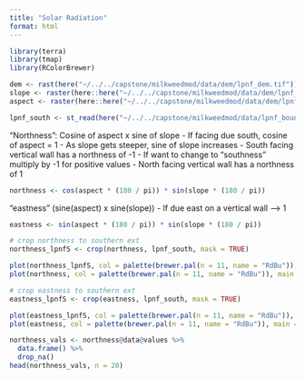 ```yaml
---
title: "Solar Radiation"
format: html
---
```


```r
library(terra)
library(tmap)
library(RColorBrewer)
```

```r
dem <- rast(here("~/../../capstone/milkweedmod/data/dem/lpnf_dem.tif"))
slope <- raster(here::here("~/../../capstone/milkweedmod/data/dem/lpnf_slope.tif"))
aspect <- raster(here::here("~/../../capstone/milkweedmod/data/dem/lpnf_aspect.tif"))

lpnf_south <- st_read(here("~/../../capstone/milkweedmod/data/lpnf_boundary_data/lpnf_boundary_south/lpnf_boundary_south.shp"))
```

“Northness”: Cosine of aspect x sine of slope
- If facing due south, cosine of aspect = 1
- As slope gets steeper, sine of slope increases
- South facing vertical wall has a northness of -1
- If want to change to “southness” multiply by -1 for positive values
- North facing vertical wall has a northness of 1

```r
northness <- cos(aspect * (180 / pi)) * sin(slope * (180 / pi))
```

“eastness” (sine(aspect) x sine(slope))
- If due east on a vertical wall –> 1

```r
eastness <- sin(aspect * (180 / pi)) * sin(slope * (180 / pi))
```

```r
# crop northness to southern ext
northness_lpnfS <- crop(northness, lpnf_south, mask = TRUE)

plot(northness_lpnfS, col = palette(brewer.pal(n = 11, name = "RdBu")), main = "Northness - LPNF South Section")
plot(northness, col = palette(brewer.pal(n = 11, name = "RdBu")), main = "Northness")

# crop eastness to southern ext
eastness_lpnfS <- crop(eastness, lpnf_south, mask = TRUE)

plot(eastness_lpnfS, col = palette(brewer.pal(n = 11, name = "RdBu")), main = "Eastness - LPNF South Section")
plot(eastness, col = palette(brewer.pal(n = 11, name = "RdBu")), main = "Eastness")
```

```r
northness_vals <- northness@data@values %>% 
  data.frame() %>%
  drop_na()
head(northness_vals, n = 20)
```


